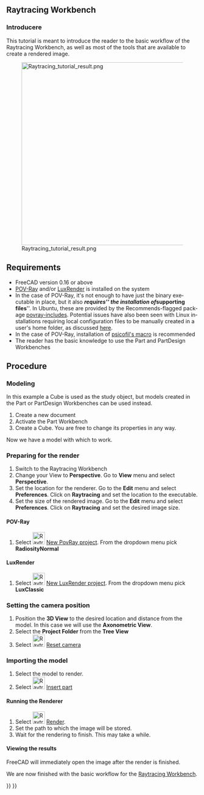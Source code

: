 <languages/>

<div lang="en" dir="ltr" class="mw-content-ltr">
==Raytracing Workbench==
</div>

<div lang="en" dir="ltr" class="mw-content-ltr">
{{VeryImportantMessage|The [[Raytracing_Workbench|Raytracing workbench]] is being superseded by the new [https://github.com/FreeCAD/FreeCAD-render Render Workbench], which is intended as its replacement. The Render Workbench can be installed through the [[Std_AddonMgr|Addon Manager]]. The information here is provided because by default FreeCAD is still shipped (as of 0.19-24276) with the Raytracing Workbench, and because the new module should basically work in the same way}}
</div>

{{TutorialInfo/ro
|Topic= Raytracing
|Level= Beginner
|Time= 10 minutes + Render time
|Author=[http://freecadweb.org/wiki/index.php?title=User:Drei Drei]
|FCVersion=0.16 or above
|Files=
}}

<div class="mw-translate-fuzzy">
=== Introducere ===
This tutorial is meant to introduce the reader to the basic workflow of the Raytracing Workbench, as well as most of the tools that are available to create a rendered image.
</div>

[[Image:Raytracing_tutorial_result.png|480px]]

<div lang="en" dir="ltr" class="mw-content-ltr">
== Requirements ==
* FreeCAD version 0.16 or above
* [http://www.povray.org/ POV-Ray] and/or [https://luxcorerender.org/ LuxRender] is installed on the system
* In the case of POV-Ray, it's not enough to have just the binary executable in place, but it also '''''requires''''' the installation of '''''supporting files'''''. In Ubuntu, these are provided by the Recommends-flagged package [https://packages.ubuntu.com/search?keywords=povray-includes povray-includes]. Potential issues have also been seen with Linux installations requiring local configuration files to be manually created in a user's home folder, as discussed [https://forum.freecad.org/viewtopic.php?f=3&t=27548&start=10#p224576 here].
* In the case of POV-Ray, installation of  [https://github.com/psicofil/Macros_FreeCAD psicofil's macro] is recommended
* The reader has the basic knowledge to use the Part and PartDesign Workbenches
</div>

<div lang="en" dir="ltr" class="mw-content-ltr">
== Procedure ==
</div> 

<div lang="en" dir="ltr" class="mw-content-ltr">
=== Modeling ===
In this example a Cube is used as the study object, but models created in the Part or PartDesign Workbenches can be used instead.
</div>

<div lang="en" dir="ltr" class="mw-content-ltr">
# Create a new document
# Activate the Part Workbench
# Create a Cube. You are free to change its properties in any way.
</div>

<div lang="en" dir="ltr" class="mw-content-ltr">
Now we have a model with which to work.
</div>

<div lang="en" dir="ltr" class="mw-content-ltr">
=== Preparing for the render ===
# Switch to the Raytracing Workbench
# Change your View to '''Perspective'''. Go to '''View''' menu and select '''Perspective'''.
# Set the location for the renderer. Go to the '''Edit''' menu and select '''Preferences'''. Click on '''Raytracing''' and set the location to the executable. 
# Set the size of the rendered image. Go to the '''Edit''' menu and select '''Preferences'''. Click on '''Raytracing''' and set the desired image size.
</div>

<div lang="en" dir="ltr" class="mw-content-ltr">
==== POV-Ray ====
# Select  [[Image:Raytrace_New.svg|32px]] [[Raytracing_New|New PovRay project]]. From the dropdown menu pick '''RadiosityNormal'''
</div>

<div lang="en" dir="ltr" class="mw-content-ltr">
==== LuxRender ====
# Select [[Image:Raytrace_Lux.svg|32px]] [[Raytracing_Lux|New LuxRender project]]. From the dropdown menu pick '''LuxClassic'''
</div>

<div lang="en" dir="ltr" class="mw-content-ltr">
=== Setting the camera position ===
# Position the '''3D View''' to the desired location and distance from the model. In this case we will use the '''Axonometric View'''.
# Select the '''Project Folder''' from the '''Tree View'''
# Select [[Image:Raytrace_ResetCamera.svg|32px]] [[Raytracing_ResetCamera|Reset camera]]
</div>

<div lang="en" dir="ltr" class="mw-content-ltr">
=== Importing the model ===
# Select the model to render.
# Select [[Image:Raytrace_NewPartSegment.svg|32px]] [[Raytracing_InsertPart|Insert part]]
</div>

<div class="mw-translate-fuzzy">
====  Running the Renderer ====
# Select  [[Image:Raytracing_Render.png|32px]] [[Raytracing_Render|Render]].
# Set the path to which the image will be stored.
# Wait for the rendering to finish. This may take a while.
</div>

<div class="mw-translate-fuzzy">
==== Viewing the results ====
FreeCAD will immediately open the image after the render is finished.
</div>

<div class="mw-translate-fuzzy">
We are now finished with the basic workflow for the [[Raytracing_Workbench|Raytracing Workbench]].
</div>


{{Raytracing Tools navi{{#translation:}}}}
{{Userdocnavi{{#translation:}}}}